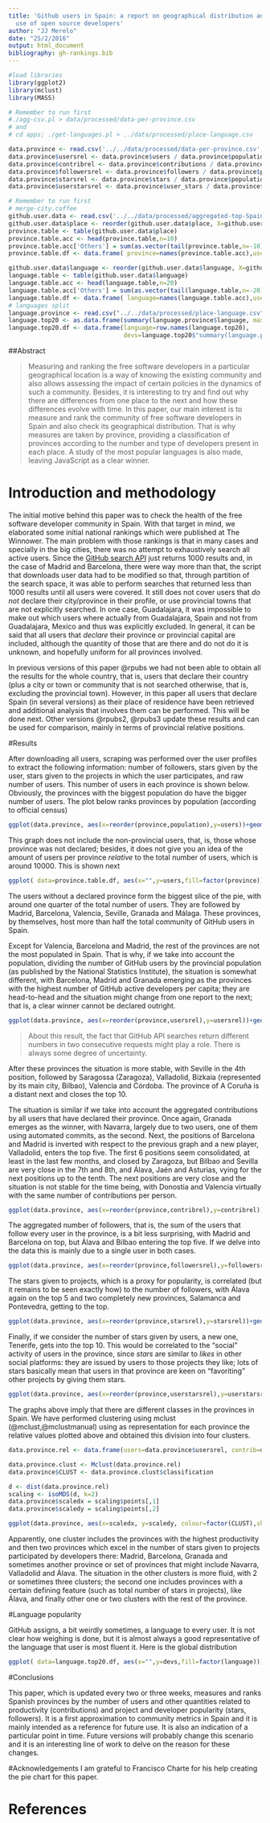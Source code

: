 ```yaml
---
title: 'Github users in Spain: a report on geographical distribution and language
  use of open source developers'
author: "JJ Merelo"
date: "25/2/2016"
output: html_document
bibliography: gh-rankings.bib
---
```


```r

#load libraries
library(ggplot2)
library(mclust)
library(MASS)

# Remember to run first 
#./agg-csv.pl > data/processed/data-per-province.csv  
# and
# cd apps; ./get-languages.pl > ../data/processed/place-language.csv

data.province <- read.csv('../../data/processed/data-per-province.csv',sep=';')
data.province$usersrel <- data.province$users / data.province$population
data.province$contribrel <- data.province$contributions / data.province$population
data.province$followersrel <- data.province$followers / data.province$population
data.province$starsrel <- data.province$stars / data.province$population
data.province$userstarsrel <- data.province$user_stars / data.province$population

# Remember to run first
# merge-city.coffee
github.user.data <- read.csv('../../data/processed/aggregated-top-Spain.csv',sep=';')
github.user.data$place <- reorder(github.user.data$place, X=github.user.data$place, FUN= function(x) -length(x))
province.table <- table(github.user.data$place)
province.table.acc <- head(province.table,n=10)
province.table.acc['Others'] = sum(as.vector(tail(province.table,n=-10)))
province.table.df <- data.frame( province=names(province.table.acc),users= as.vector(province.table.acc))

github.user.data$language <- reorder(github.user.data$language, X=github.user.data$language, FUN= function(x) -length(x))
language.table <- table(github.user.data$language)
language.table.acc <- head(language.table,n=20)
language.table.acc['Others'] = sum(as.vector(tail(language.table,n=-20)))
language.table.df <- data.frame( language=names(language.table.acc),users= as.vector(language.table.acc))
# languages split
language.province <- read.csv("../../data/processed/place-language.csv")
language.top20 <- as.data.frame(summary(language.province$language, max=25))
language.top20.df <- data.frame(language=row.names(language.top20),
                                devs=language.top20$"summary(language.province$language, max = 25)")
```

##Abstract

>Measuring and ranking the free software developers in a particular geographical location is a way of knowing the existing community and also allows assessing the impact of certain policies in the dynamics of such a community. Besides, it is interesting to try and find out why there are differences from one place to the next and how these differences evolve with time. 
>In this paper, our main interest is to measure and rank the community of free software developers in Spain and also check its geographical distribution. That is why measures are taken by province, providing a classification of provinces according to the number and type of developers present in each place. 
>A study of the most popular languages is also made, leaving JavaScript as a clear winner.

# Introduction and methodology

The initial motive behind this paper was to check the health of the free software developer community in Spain. With that target in mind, we elaborated some initial national rankings which were published at The Winnower. The main problem with those rankings is that in many cases and specially in the big cities, there was no attempt to exhaustively search all active users. Since the [GitHub search API](https://developer.github.com/v3/search/#search-users) just returns 1000 results and, in the case of Madrid and Barcelona, there were way more than that, the script that downloads user data had to be modified so that, through partition of the search space, it was able to perform searches that returned less than 1000 results until all users were covered. It still does not cover users that *do not* declare their city/province in their profile, or use provincial towns that are not explicitly searched. In one case, Guadalajara, it was impossible to make out which users where actually from Guadalajara, Spain and not from Guadalajara, Mexico and thus was explicitly excluded. In general, it can be said that all users that *declare* their province or provincial capital are included, although the quantity of those that are there and do not do it is unknown, and hopefully uniform for all provinces involved. 

In previous versions of this paper @rpubs we had not been able to obtain all the results for the whole country, that is, users that declare their country (plus a city or town or community that is not searched otherwise, that is, excluding the provincial town). However, in this paper all users that declare Spain (in several versions) as their place of residence have been retrieved and additional analysis that involves them can be performed. This will be done next. Other versions @rpubs2, @rpubs3 update these results and can be used for comparison, mainly in terms of provincial relative positions. 


#Results

After downloading all users, scraping was performed over the user profiles to extract the following information: number of followers, stars given by the user, stars given to the projects in which the user participates, and raw number of users. This number of users in each province is shown below. Obviously, the provinces with the biggest population do have the bigger number of users. The plot below ranks provinces by population (according to official census)


```r
ggplot(data.province, aes(x=reorder(province,population),y=users))+geom_bar(stat='identity')+coord_flip()
```

This graph does not include the non-provincial users, that, is, those whose province was not declared; besides, it does not give you an idea of the amount of users per province *relative* to the total number of users, which is around 10000. This is shown next

```r
ggplot( data=province.table.df, aes(x="",y=users,fill=factor(province)))+ geom_bar(width=1,stat='identity') + coord_polar(theta='y')
```

The users without a declared province form the biggest slice of the pie, with around one quarter of the total number of users. They are followed by Madrid, Barcelona, Valencia, Seville, Granada and Málaga. These provinces, by themselves, host more than half the total community of GitHub users in Spain. 

Except for Valencia, Barcelona and Madrid, the rest of the provinces are not the most populated in Spain. That is why, if we take into account the population, dividing the number of GitHub users by the provincial population (as published by the National Statistics Institute), the situation is somewhat different, with Barcelona, Madrid and Granada emerging as the provinces with the highest number of GitHub active developers per capita; they are head-to-head and the situation might change from one report to the next; that is, a clear winner cannot be declared outright.

```r
ggplot(data.province, aes(x=reorder(province,usersrel),y=usersrel))+geom_bar(stat='identity')+coord_flip()
```

>About this result, the fact that GitHub API searches return different numbers in two consecutive requests might play a role. There is always some degree of uncertainty.

After these provinces the situation is more stable, with Seville in the 4th position, followed by Saragossa (Zaragoza), Valladolid, Bizkaia (represented by its main city, Bilbao), Valencia and Córdoba. The province of A Coruña is a distant next and closes the top 10.

The situation is similar if we take into account the aggregated contributions by all users that have declared their province. Once again, Granada emerges as the winner, with Navarra, largely due to two users, one of them using automated commits, as the second. Next, the positions of Barcelona and Madrid is inverted with respect to the previous graph and a new player, Valladolid, enters the top five. The first 6 positions seem consolidated, at least in the last few months, and closed by Zaragoza, but Bilbao and Sevilla are very close in the 7th and 8th, and Álava, Jaén and Asturias, vying for the next positions up to the tenth. The next positions are very close and the situation is not stable for the time being, with Donostia and Valencia virtually with the same number of contributions per person. 

```r
ggplot(data.province, aes(x=reorder(province,contribrel),y=contribrel))+geom_bar(stat='identity')+coord_flip()
```

The aggregated number of followers, that is, the sum of the users that follow every user in the province, is a bit less surprising, with Madrid and Barcelona on top, but Álava and Bilbao entering the top five. If we delve into the data this is mainly due to a single user in both cases. 

```r
ggplot(data.province, aes(x=reorder(province,followersrel),y=followersrel))+geom_bar(stat='identity')+coord_flip()
```

The stars given to projects, which is a proxy for popularity, is correlated (but it remains to be seen exactly how) to the number of followers, with Álava again on the top 5 and two completely new provinces, Salamanca and Pontevedra, getting to the top. 

```r
ggplot(data.province, aes(x=reorder(province,starsrel),y=starsrel))+geom_bar(stat='identity')+coord_flip()
```

Finally, if we consider the number of stars given by users, a new one, Tenerife, gets into the top 10. This would be correlated to the "social" activity of users in the province, since *stars* are similar to *likes* in other social platforms: they are issued by users to those projects they like; lots of stars basically mean that users in that province are keen on "favoriting" other projects by giving them stars. 
```r
ggplot(data.province, aes(x=reorder(province,userstarsrel),y=userstarsrel))+geom_bar(stat='identity')+coord_flip()
```

The graphs above imply that there are different classes in the provinces in Spain. We have performed clustering using mclust (@mclust,@mclustmanual) using as representation for each province the relative values plotted above and obtained this division into four clusters.

```r
data.province.rel <- data.frame(users=data.province$usersrel, contrib=data.province$contribrel, stars=data.province$starsrel, userstars=data.province$userstarsrel )

data.province.clust <- Mclust(data.province.rel)
data.province$CLUST <- data.province.clust$classification

d <- dist(data.province.rel)
scaling <- isoMDS(d, k=2)
data.province$scaledx = scaling$points[,1]
data.province$scaledy = scaling$points[,2]

ggplot(data.province, aes(x=scaledx, y=scaledy, colour=factor(CLUST),shape=factor(CLUST)))+geom_point()+ geom_text(aes(label=province,angle=315,hjust=0))
```

Apparently, one cluster includes the provinces with the highest productivity and then two provinces which excel in the number of stars given to projects participated by developers there: Madrid, Barcelona, Granada and sometimes another province or set of provinces that might include Navarra, Valladolid and Álava. The situation in the other clusters is more fluid, with 2 or sometimes three clusters; the second one includes provinces with a certain defining feature (such as total number of stars in projects), like Álava, and finally other one or two clusters with the rest of the province.

#Language popularity

GitHub assigns, a bit weirdly sometimes, a language to every user. It is not clear how weighing is done, but it is almost always a good representative of the language that user is most fluent it. Here is the global distribution
```r
ggplot( data=language.top20.df, aes(x="",y=devs,fill=factor(language)))+ geom_bar(width=1,stat='identity') + coord_polar(theta='y')
```

#Conclusions

This paper, which is updated every two or three weeks, measures and ranks Spanish provinces by the number of users and other quantities related to productivity (contributions) and project and developer popularity (stars, followers). It is a first approximation to community metrics in Spain and it is mainly intended as a reference for future use. It is also an indication of a particular point in time. Future versions will probably change this scenario and it is an interesting line of work to delve on the reason for these changes.

#Acknowledgements
I am grateful to Francisco Charte for his help creating the pie chart for this paper.

# References